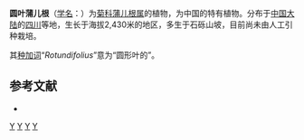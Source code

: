 {{Speciesbox 
| genus = Sinosenecio
| species = rotundifolius
| authority = [[陈艺林|Y. L. Chen]], 1988
}}

'''圆叶蒲儿根'''（[[学名|学名]]：{{lang|la|''Sinosenecio rotundifolius''}}）为[[菊科|菊科]][[蒲儿根属|蒲儿根属]]的植物，为中国的特有植物。分布于[[中国大陆|中国大陆]]的[[四川|四川]]等地，生长于海拔2,430米的地区，多生于石砾山坡，目前尚未由人工引种栽培。

其[[种加词|种加词]]“''Rotundifolius''”意为“圆形叶的”。

== 参考文献 ==
<div class="references-small">
* {{cite web| url =http://www.bioinfo.cn/db05/KmzwSpecies.php?action=view&id=5523| title =圆叶蒲儿根| work =《中国高等植物数据库全库》| publisher =中国科学院微生物研究所| author =昆明植物研究所| accessdate =2009-02-24| deadurl =yes| archiveurl =https://web.archive.org/web/20160305045600/http://www.bioinfo.cn/db05/KmzwSpecies.php?action=view&id=5523| archivedate =2016-03-05}}
</div>
{{Taxonbar|from=Q10926419}}

[[Category:蒲儿根属|Y]]
[[Category:中國特有植物|Y]]
[[Category:四川植物|Y]]
[[Category:1988年描述的植物|Y]]